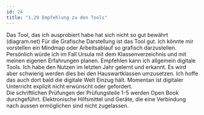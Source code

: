 ```yaml
---
id: 24
title: "1.29 Empfehlung zu den Tools"
---
```


Das Tool, das ich ausprobiert habe hat sich nicht so gut bewährt (diagram.net) Für die Grafische Darstellung ist das Tool gut. Ich könnte mir vorstellen ein Mindmap oder Arbeitsablauf so grafisch darzustellen. Persönlich würde ich im Fall Ursula mit dem Klassenverzeichnis und mit meinen eigenen Erfahrungen planen. Empfehlen kann ich allgemein digitale Tools. Ich habe den Nutzen im letzten Jahr gelernt und erkannt. Es wird aber schwierig werden dies bei den Hauswartklassen umzusetzen. Ich hoffe das auch dort bald die digitale Welt Einzug hält.
Momentan ist digitaler Unterricht explizit nicht erwünscht oder gefordert.   
Die schriftlichen Prüfungen der Prüfungsteile 1-5 werden Open Book durchgeführt. 
Elektronische Hilfsmittel und Geräte, die eine Verbindung nach aussen ermöglichen sind nicht zugelassen.